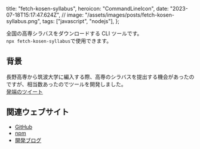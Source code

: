   title: "fetch-kosen-syllabus",
  heroicon: "CommandLineIcon",
  date: "2023-07-18T15:17:47.624Z",
  //   image: "/assets/images/posts/fetch-kosen-syllabus.png",
  tags: ["javascript", "nodejs"],
};

全国の高専シラバスをダウンロードする CLI ツールです。  
`npx fetch-kosen-syllabus`で使用できます。

## 背景

長野高専から筑波大学に編入する際、高専のシラバスを提出する機会があったのですが、相当数あったのでツールを開発しました。  
[発端のツイート](https://twitter.com/BonyDaily/status/1641342298163408896?s=20)

## 関連ウェブサイト

- [GitHub](https://github.com/BonyChops/fetch-kosen-syllabus)
- [npm](https://www.npmjs.com/package/fetch-kosen-syllabus)
- [開発ブログ](https://blog.b7s.dev/2023/03/30/fetch-kosen-syllabus)
